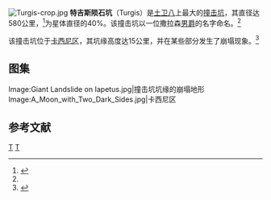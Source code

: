 [[Image:Turgis-crop.jpg|thumb]]
'''特吉斯陨石坑'''（Turgis）是[[土卫八|土卫八]]上最大的[[撞击坑|撞击坑]]，其直径达580公里，<ref name=USGS>{{cite web |title=Iapetus: Turgis |publisher=USGS Astrogeology |work=Gazetteer of Planetary Nomenclature |url=http://planetarynames.wr.usgs.gov/jsp/FeatureNameDetail.jsp?feature=74587 |accessdate=2009-01-10}}</ref>为星体直径的40%。该撞击坑以一位撒拉森[[男爵|男爵]]的名字命名。<ref name=USGS/>

该撞击坑位于[[卡西尼区|卡西尼区]]，其坑缘高度达15公里，并在某些部分发生了崩塌现象。<ref name=scarp>{{cite web
  |date=2004-12-31
  |title=PIA06171: Giant Landslide on Iapetus
  |publisher=NASA/JPL/Space Science Institute (photojournal)
  |url=http://photojournal.jpl.nasa.gov/catalog/PIA06171
  |accessdate=2009-01-10
  |archive-date=2017-07-20
  |archive-url=https://web.archive.org/web/20170720051449/https://photojournal.jpl.nasa.gov/catalog/PIA06171
  |dead-url=no
  }}</ref>

==图集==
<gallery>
Image:Giant Landslide on Iapetus.jpg|撞击坑坑缘的崩塌地形
Image:A_Moon_with_Two_Dark_Sides.jpg|卡西尼区
</gallery>

==参考文献==
{{Hide Ref}}

{{天文小作品}}
{{土卫八}}
[[Category:地球外撞擊坑|T]]
[[Category:土卫八表面特征|T]]